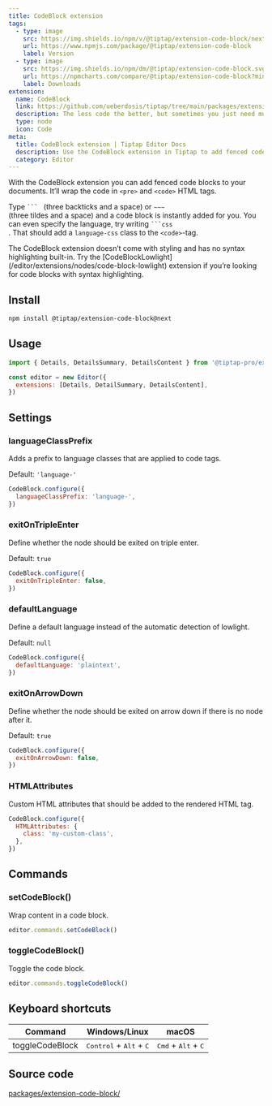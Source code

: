 ```yaml
---
title: CodeBlock extension
tags:
  - type: image
    src: https://img.shields.io/npm/v/@tiptap/extension-code-block/next?label=version
    url: https://www.npmjs.com/package/@tiptap/extension-code-block
    label: Version
  - type: image
    src: https://img.shields.io/npm/dm/@tiptap/extension-code-block.svg
    url: https://npmcharts.com/compare/@tiptap/extension-code-block?minimal=true
    label: Downloads
extension:
  name: CodeBlock
  link: https://github.com/ueberdosis/tiptap/tree/main/packages/extension-code-block
  description: The less code the better, but sometimes you just need multiple lines.
  type: node
  icon: Code
meta:
  title: CodeBlock extension | Tiptap Editor Docs
  description: Use the CodeBlock extension in Tiptap to add fenced code blocks to your documents. Learn more in our docs!
  category: Editor
---
```



With the CodeBlock extension you can add fenced code blocks to your documents. It’ll wrap the code in `<pre>` and `<code>` HTML tags.

Type <code>&grave;&grave;&grave; </code> (three backticks and a space) or <code>&Tilde;&Tilde;&Tilde; </code> (three tildes and a space) and a code block is instantly added for you. You can even specify the language, try writing <code>&grave;&grave;&grave;css </code>. That should add a `language-css` class to the `<code>`-tag.

<Callout title="No syntax highlighting" variant="hint">
  The CodeBlock extension doesn’t come with styling and has no syntax highlighting built-in. Try the
  [CodeBlockLowlight](/editor/extensions/nodes/code-block-lowlight) extension if you’re looking for
  code blocks with syntax highlighting.
</Callout>

<CodeDemo path="/Nodes/CodeBlock" />

## Install

```bash
npm install @tiptap/extension-code-block@next
```

## Usage

```js
import { Details, DetailsSummary, DetailsContent } from '@tiptap-pro/extension-details'

const editor = new Editor({
  extensions: [Details, DetailSummary, DetailsContent],
})
```

## Settings

### languageClassPrefix

Adds a prefix to language classes that are applied to code tags.

Default: `'language-'`

```js
CodeBlock.configure({
  languageClassPrefix: 'language-',
})
```

### exitOnTripleEnter

Define whether the node should be exited on triple enter.

Default: `true`

```js
CodeBlock.configure({
  exitOnTripleEnter: false,
})
```

### defaultLanguage

Define a default language instead of the automatic detection of lowlight.

Default: `null`

```js
CodeBlock.configure({
  defaultLanguage: 'plaintext',
})
```

### exitOnArrowDown

Define whether the node should be exited on arrow down if there is no node after it.

Default: `true`

```js
CodeBlock.configure({
  exitOnArrowDown: false,
})
```

### HTMLAttributes

Custom HTML attributes that should be added to the rendered HTML tag.

```js
CodeBlock.configure({
  HTMLAttributes: {
    class: 'my-custom-class',
  },
})
```

## Commands

### setCodeBlock()

Wrap content in a code block.

```js
editor.commands.setCodeBlock()
```

### toggleCodeBlock()

Toggle the code block.

```js
editor.commands.toggleCodeBlock()
```

## Keyboard shortcuts

| Command         | Windows/Linux                                      | macOS                                          |
| --------------- | -------------------------------------------------- | ---------------------------------------------- |
| toggleCodeBlock | <kbd>Control</kbd> + <kbd>Alt</kbd> + <kbd>C</kbd> | <kbd>Cmd</kbd> + <kbd>Alt</kbd> + <kbd>C</kbd> |

## Source code

[packages/extension-code-block/](https://github.com/ueberdosis/tiptap/blob/main/packages/extension-code-block/)
